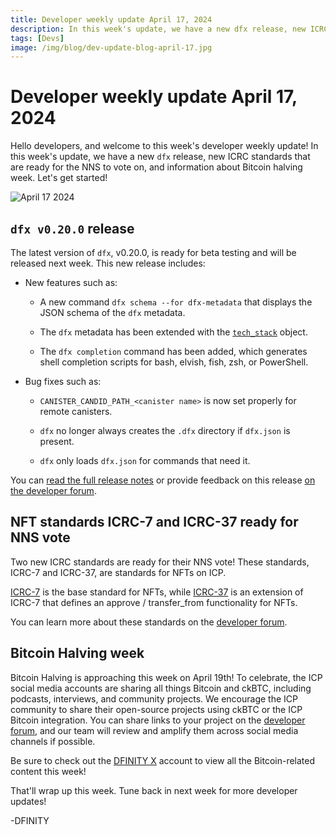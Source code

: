 ```yaml
---
title: Developer weekly update April 17, 2024
description: In this week's update, we have a new dfx release, new ICRC standards that are ready for the NNS to vote on, and information about Bitcoin halving week. 
tags: [Devs]
image: /img/blog/dev-update-blog-april-17.jpg
---
```


# Developer weekly update April 17, 2024

Hello developers, and welcome to this week's developer weekly update! In this week's update, we have a new `dfx` release, new ICRC standards that are ready for the NNS to vote on, and information about Bitcoin halving week. Let's get started!

![April 17 2024](../../static/img/blog/dev-update-blog-april-17.jpg)

## `dfx v0.20.0` release

The latest version of `dfx`, v0.20.0, is ready for beta testing and will be released next week. This new release includes:

- New features such as:

    - A new command `dfx schema --for dfx-metadata` that displays the JSON schema of the `dfx` metadata.

    - The `dfx` metadata has been extended with the [`tech_stack`](https://github.com/dfinity/sdk/blob/0.20.0-beta.0/docs/concepts/tech-stack.md) object.

    - The `dfx completion` command has been added, which generates shell completion scripts for bash, elvish, fish, zsh, or PowerShell.

- Bug fixes such as:

    - `CANISTER_CANDID_PATH_<canister name>` is now set properly for remote canisters.

    - `dfx` no longer always creates the `.dfx` directory if `dfx.json` is present.

    - `dfx` only loads `dfx.json` for commands that need it.

You can [read the full release notes](https://github.com/dfinity/sdk/releases/tag/0.20.0-beta.0) or provide feedback on this release [on the developer forum](https://forum.dfinity.org/t/dfx-0-20-0-release/29769).

## NFT standards ICRC-7 and ICRC-37 ready for NNS vote

Two new ICRC standards are ready for their NNS vote! These standards, ICRC-7 and ICRC-37, are standards for NFTs on ICP.

[ICRC-7](https://github.com/dfinity/ICRC/blob/icrc_7_and_37/ICRCs/ICRC-7/ICRC-7.md) is the base standard for NFTs, while [ICRC-37](https://github.com/dfinity/ICRC/blob/icrc_7_and_37/ICRCs/ICRC-37/ICRC-37.md) is an extension of ICRC-7 that defines an approve / transfer_from functionality for NFTs.

You can learn more about these standards on the [developer forum](https://forum.dfinity.org/t/nft-standards-icrc-7-and-icrc-37-ready-for-nns-vote/29618).

## Bitcoin Halving week

Bitcoin Halving is approaching this week on April 19th! To celebrate, the ICP social media accounts are sharing all things Bitcoin and ckBTC, including podcasts, interviews, and community projects. We encourage the ICP community to share their open-source projects using ckBTC or the ICP Bitcoin integration. You can share links to your project on the [developer forum](https://forum.dfinity.org/t/bitcoin-halving-week-share-your-project-updates-on-ckbtc-bitcoin-integration/29717), and our team will review and amplify them across social media channels if possible.

Be sure to check out the [DFINITY X](https://twitter.com/dfinity?lang=en) account to view all the Bitcoin-related content this week!

That'll wrap up this week. Tune back in next week for more developer updates!

-DFINITY
